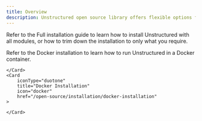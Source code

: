 ```yaml
---
title: Overview
description: Unstructured open source library offers flexible options for installation.
---
```


Refer to the Full installation guide to learn how to install Unstructured with all modules, or how to trim down the installation
to only what you require.

Refer to the Docker installation to learn how to run Unstructured in a Docker container.

<CardGroup cols={2}>
    <Card
        iconType="duotone"
        title="Full Installation"
        icon="download"
        href="/open-source/installation/full-installation"
    >
        
    </Card>
    <Card
        iconType="duotone"
        title="Docker Installation"
        icon="docker"
        href="/open-source/installation/docker-installation"
    >
        
    </Card>
</CardGroup>